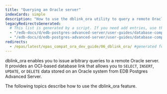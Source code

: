 ```yaml
---
title: "Querying an Oracle server"
indexCards: simple
description: "How to use the dblink_ora utility to query a remote Oracle server"
legacyRedirectsGenerated:
  # This list is generated by a script. If you need add entries, use the `legacyRedirects` key.
  - "/edb-docs/d/edb-postgres-advanced-server/user-guides/database-compatibility-for-oracle-developers-guide/9.6/Database_Compatibility_for_Oracle_Developers_Guide_v9.6.1.123.html"
  - "/edb-docs/d/edb-postgres-advanced-server/user-guides/database-compatibility-for-oracle-developers-guide/9.5/Database_Compatibility_for_Oracle_Developers_Guide.1.353.html"
redirects:
  - /epas/latest/epas_compat_ora_dev_guide/06_dblink_ora/ #generated for docs/epas/reorg-role-use-case-mode
---
```



dblink_ora enables you to issue arbitrary queries to a remote Oracle server. It provides an OCI-based database link that allows you to `SELECT`, `INSERT`, `UPDATE`, or `DELETE` data stored on an Oracle system from EDB Postgres Advanced Server.

The following topics describe how to use the dblink_ora feature.
